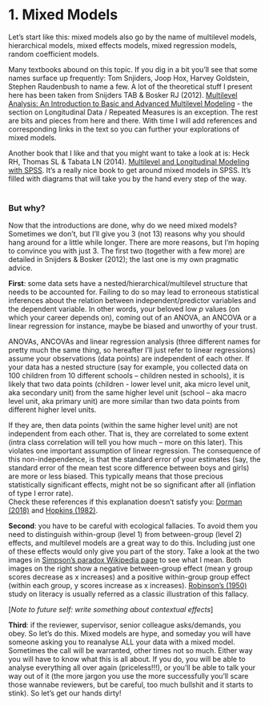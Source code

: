 # 1. Mixed Models       
Let’s start like this: mixed models also go by the name of multilevel models, hierarchical models, mixed effects models, mixed regression models, random coefficient models. 

Many textbooks abound on this topic. If you dig in a bit you’ll see that some names surface up frequently: Tom Snjiders, Joop Hox, Harvey Goldstein, Stephen Raudenbush to name a few. A lot of the theoretical stuff I present here has been taken from Snijders TAB & Bosker RJ (2012). [Multilevel Analysis: An Introduction to Basic and Advanced Multilevel Modeling](https://www.stats.ox.ac.uk/~snijders/mlbook.htm) - the section on Longitudinal Data / Repeated Measures is an exception. The rest are bits and pieces from here and there. With time I will add references and corresponding links in the text so you can further your explorations of mixed models.  

Another book that I like and that you might want to take a look at is: Heck RH, Thomas SL & Tabata LN (2014). [Multilevel and Longitudinal Modeling with SPSS](https://www.routledge.com/Multilevel-and-Longitudinal-Modeling-with-IBM-SPSS-2nd-Edition/Heck-Thomas-Tabata/p/book/9780415817110). It’s a really nice book to get around mixed models in SPSS. It’s filled with diagrams that will take you by the hand every step of the way.  
&nbsp; 
&nbsp;  

### But why?
Now that the introductions are done, why do we need mixed models? Sometimes we don't, but I’ll give you 3 (not 13) reasons why you should hang around for a little while longer. There are more reasons, but I’m hoping to convince you with just 3. The first two (together with a few more) are detailed in Snijders & Bosker (2012); the last one is my own pragmatic advice.  

**First**: some data sets have a nested/hierarchical/multilevel structure that needs to be accounted for. Failing to do so may lead to erroneous statistical inferences about the relation between independent/predictor variables and the dependent variable. In other words, your beloved low *p* values (on which your career depends on), coming out of an ANOVA, an ANCOVA or a linear regression for instance, maybe be biased and unworthy of your trust.  

ANOVAs, ANCOVAs and linear regression analysis (three different names for pretty much the same thing, so hereafter I’ll just refer to linear regressions) assume your observations (data points) are independent of each other. If your data has a nested structure (say for example, you collected data on 100 children from 10 different schools – children nested in schools), it is likely that two data points (children - lower level unit, aka micro level unit, aka secondary unit) from the same higher level unit (school – aka macro level unit, aka primary unit) are more similar than two data points from different higher level units.   

If they are, then data points (within the same higher level unit) are not independent from each other. That is, they are correlated to some extent (intra class correlation will tell you how much – more on this later). This violates one important assumption of linear regression. The consequence of this non-independence, is that the standard error of your estimates (say, the standard error of the mean test score difference between boys and girls) are more or less biased. This typically means that those precious statistically significant effects, might not be so significant after all (inflation of type I error rate).  
Check these references if this explanation doesn’t satisfy you: [Dorman (2018)](https://www.tandfonline.com/doi/abs/10.1080/01443410801954201) and [Hopkins (1982)](https://journals.sagepub.com/doi/10.3102/00028312019001005).  

**Second**: you have to be careful with ecological fallacies. To avoid them you need to distinguish within-group (level 1) from between-group (level 2) effects, and multilevel models are a great way to do this. Including just one of these effects would only give you part of the story. Take a look at the two images in [Simpson’s paradox Wikipedia page](https://en.wikipedia.org/wiki/Simpson%27s_paradox) to see what I mean. Both images on the right show a negative between-group effect (mean y group scores decrease as x increases) and a positive within-group group effect (within each group, y scores increase as x increases). [Robinson’s (1950)](https://www.jstor.org/stable/2087176?seq=1#page_scan_tab_contents) study on literacy is usually referred as a classic illustration of this fallacy.   

[*Note to future self: write something about contextual effects*]
 
**Third**: if the reviewer, supervisor, senior colleague asks/demands, you obey. So let’s do this. Mixed models are hype, and someday you will have someone asking you to reanalyse ALL your data with a mixed model. Sometimes the call will be warranted, other times not so much. Either way you will have to know what this is all about. If you do, you will be able to analyse everything all over again (priceless!!!), or you’ll be able to talk your way out of it (the more jargon you use the more successfully you’ll scare those wannabe reviewers, but be careful, too much bullshit and it starts to stink). So let’s get our hands dirty!
